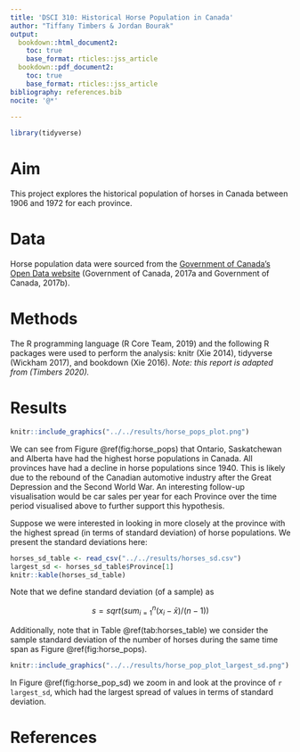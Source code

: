 ```yaml
---
title: 'DSCI 310: Historical Horse Population in Canada'
author: "Tiffany Timbers & Jordan Bourak"
output:
  bookdown::html_document2:
    toc: true
    base_format: rticles::jss_article
  bookdown::pdf_document2:
    toc: true
    base_format: rticles::jss_article
bibliography: references.bib
nocite: '@*'
  
---
```


```r
library(tidyverse)
```

# Aim


This project explores the historical population of horses in Canada between 1906 and 1972 for each province.

# Data

Horse population data were sourced from the [Government of Canada's Open Data website](http://open.canada.ca/en/open-data) (Government of Canada, 2017a and Government of Canada, 2017b).

# Methods

The R programming language (R Core Team, 2019) and the following R packages were used to perform the analysis: knitr (Xie 2014), tidyverse (Wickham 2017), and bookdown (Xie 2016). *Note: this report is adapted from (Timbers 2020).*

# Results

```r
knitr::include_graphics("../../results/horse_pops_plot.png")
```

We can see from Figure \@ref(fig:horse_pops) that Ontario, Saskatchewan and Alberta have had the highest horse populations in Canada. All provinces have had a decline in horse populations since 1940. This is likely due to the rebound of the Canadian automotive industry after the Great Depression and the Second World War. An interesting follow-up visualisation would be car sales per year for each Province over the time period visualised above to further support this hypothesis.

Suppose we were interested in looking in more closely at the province with the highest spread (in terms of standard deviation) of horse populations. We present the standard deviations here:

```r
horses_sd_table <- read_csv("../../results/horses_sd.csv")
largest_sd <- horses_sd_table$Province[1]
knitr::kable(horses_sd_table)
```

Note that we define standard deviation (of a sample) as

$$s = sqrt( sum_{i = 1}^n(x_i - \bar{x}) / (n-1))$$

Additionally, note that in Table \@ref(tab:horses_table) we consider the sample standard deviation of the number of horses during the same time span as Figure \@ref(fig:horse_pops).

```r
knitr::include_graphics("../../results/horse_pop_plot_largest_sd.png")
```

In Figure \@ref(fig:horse_pop_sd) we zoom in and look at the province of `r largest_sd`, which had the largest spread of values in terms of standard deviation.

# References

